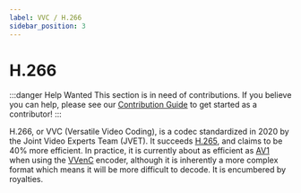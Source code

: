 ```yaml
---
label: VVC / H.266
sidebar_position: 3
---
```


# H.266

:::danger Help Wanted
This section is in need of contributions. If you believe you can help, please see our [Contribution Guide](../contribution-guide.mdx) to get started as a contributor!
:::

H.266, or VVC (Versatile Video Coding), is a codec standardized in 2020 by the Joint Video Experts Team (JVET). It succeeds [H.265](../video/HEVC.mdx), and claims to be 40% more efficient. In practice, it is currently about as efficient as [AV1](../video/AV1.mdx) when using the [VVenC](../encoders/VVenC.mdx) encoder, although it is inherently a more complex format which means it will be more difficult to decode. It is encumbered by royalties.